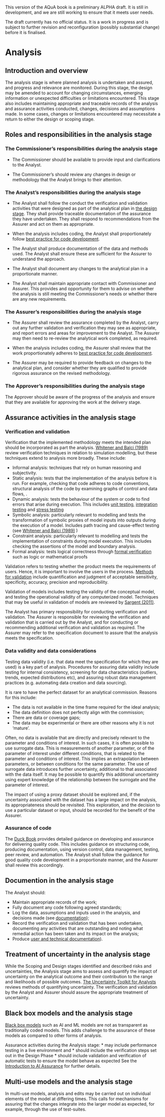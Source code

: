 ::: {.callout-important}
This version of the AQuA book is a preliminary ALPHA draft.  It is still in development, and we are still working to ensure that it meets user needs. 

The draft currently has no official status. It is a work in progress and is subject to further revision and reconfiguration (possibly substantial change) before it is finalised. 
:::

# Analysis

## Introduction and overview

The analysis stage is where planned analysis is undertaken and assured, and progress and relevance are monitored. During this stage, the design may be amended to account for changing circumstances, emerging information or unexpected difficulties or limitations encountered. This stage also includes maintaining appropriate and traceable records of the analysis and assurance activities conducted, changes, decisions and assumptions made. In some cases, changes or limitations encountered may necessitate a return to either the design or scoping stage. 


## Roles and responsibilities in the analysis stage

### The Commissioner's responsibilities during the analysis stage

* The Commissioner should be available to provide input and clarifications to the Analyst.

* The Commissioner’s should review any changes in design or methodology that the Analyst brings to their attention. 




### The Analyst's responsibilities during the analysis stage

* The Analyst shall follow the  conduct the verification and validation activities that were designed as part of the analytical plan in [the design stage](design.html#the-design-stage). They shall provide traceable documentation of the assurance they have undertaken. They shall respond to recommendations from the Assurer and act on them as appropriate.

* When the analysis includes coding, the Analyst shall proportionately follow [best practice for code development](#assurance-of-code).

* The Analyst shall produce documentation of the data and methods used. The Analyst shall ensure these are sufficient for the Assurer to understand the approach.

* The Analyst shall document any changes to the analytical plan in a proportionate manner.

* The Analyst shall maintain appropriate contact with Commissioner and Assurer. This provides and opportunity for them to advise on whether the analysis is still meeting the Commissioner's needs or whether there are any new requirements.


### The Assurer's responsibilities during the analysis stage

* The Assurer shall review the assurance completed by the Analyst, carry out any further validation and verification they may see as appropriate, and report errors and areas for improvement to the Analyst. The Assurer may then need to re-review the analytical work completed, as required. 

* When the analysis includes coding, the Assurer shall review that the work proportionately adheres to [best practice for code development](#assurance-of-code).

* The Assurer may be required to provide feedback on changes to the analytical plan, and consider whether they are qualified to provide rigorous assurance on the revised methodology.





### The Approver's responsibilities during the analysis stage

The Approver should be aware of the progress of the analysis and ensure that they are available for approving the work at the delivery stage.


## Assurance activities in the analysis stage

### Verification and validation

Verification that the implemented methodology meets the intended plan should be incorporated as part the analysis. [Whitener and Balci (1989)](https://typeset.io/pdf/guidelines-for-selecting-and-using-simulation-model-143kzp6h5s.pdf) review verification techniques in relation to simulation modelling, but these techniques extend to analysis more broadly. These include:

- Informal analysis: techniques that rely on human reasoning and subjectivity.
- Static analysis: tests that the implementation of the analysis before it is run. For example, checking that code adheres to code conventions, structural analysis of the code by examining graphs of control and data flows, .
- Dynamic analysis: tests the behaviour of the system or code to find errors that arise during execution. This includes [unit testing](https://en.wikipedia.org/wiki/Unit_testing), [integration testing](https://en.wikipedia.org/wiki/Integration_testing) and [stress testing](https://en.wikipedia.org/wiki/Stress_testing_(computing))
- Symbolic analysis:  particularly relevant to modelling and tests the transformation of symbolic proxies of model inputs into outputs during the execution of a model. Includes path tracing and cause-effect testing (see [Whitener and Balci (1989)](https://typeset.io/pdf/guidelines-for-selecting-and-using-simulation-model-143kzp6h5s.pdf) )
- Constraint analysis: particularly relevant to modelling and tests the implementation of constraints during model execution. This includes checking the assertions of the model and boundary analysis.
- Formal analysis: tests logical correctness through [formal verification](https://en.wikipedia.org/wiki/Formal_verification#Formal_verification_for_software) such as logic or mathematical proofs



Validation refers to testing whether the product meets the requirements of users. Hence, it is important to involve the users in the process. [Methods for validation](https://en.wikipedia.org/wiki/Verification_and_validation#Aspects_of_analytical_methods_validation_) include quantification and judgment of acceptable sensitivity, specificity, accuracy, precision and reproducibility.

Validation of models includes testing the validity of the conceptual model, and testing the operational validity of any computerized model.  Techniques that may be useful in validation of models are reviewed by [Sargent (2011)](https://www.informs-sim.org/wsc11papers/016.pdf).

The Analyst has primary responsibility for conducting verification and validation. The Assurer is responsible for reviewing the verification and validation that is carried out by the Analyst, and for conducting or recommending additional verification and validation as required. The Assurer may refer to the specification document to assure that the analysis meets the specification.

### Data validity and data considerations 

Testing data validity (i.e. that data meet the specification for which they are used) is a key part of analysis. Procedures for assuring data validity include testing for internal consistency, screening for data characteristics (outliers, trends, expected distributions etc), and assuring robust data management practices (e.g. automating data creation and data sourcing).

It is rare to have the perfect dataset for an analytical commission. Reasons for this include:

* The data is not available in the time frame required for the ideal analysis;  
* The data definition does not perfectly align with the commission;    
* There are data or coverage gaps;    
* The data may be experimental or there are other reasons why it is not ‘mature’.    

Often, no data is available that are directly and precisely relevant to the parameter and conditions of interest. In such cases, it is often possible to use surrogate data. This is measurements of another parameter, or of the parameter of interest under different conditions, that is related to the parameter and conditions of interest. This implies an extrapolation between parameters, or between conditions for the same parameter. The use of surrogate data introduces further uncertainty, additional to that associated with the data itself. It may be possible to quantify this additional uncertainty using expert knowledge of the relationship between the surrogate and the parameter of interest.

The impact of using a proxy dataset should be explored and, if the uncertainty associated with the dataset has a large impact on the analysis, its appropriateness should be revisited. This exploration, and the decision to use a particular dataset or input, should be recorded for the benefit of the Assurer. 

### Assurance of code

The [Duck Book](https://best-practice-and-impact.github.io/qa-of-code-guidance/intro.html) provides detailed guidance on developing and assurance for delivering quality code. This includes guidance on structuring code, producing documentation, using version control, data management, testing, peer review, and automation.  The Analysit shall follow the guidance for good quality code development in a proportionate manner, and the Assurer shall review this accordingly.


## Documention in the analysis stage 

The Analyst should:

* Maintain appropriate records of the work;
* Fully document any code following agreed standards;
* Log the data, assumptions and inputs used in the analysis, and decisions made (see [documentation](#definitions_and_key_concepts/#def_documentation));
* Record the verification and validation that has been undertaken, documenting any activities that are outstanding and noting what remedial action has been taken and its impact on the analysis;
* Produce [user and technical documentation](#definitions_and_key_concepts/#def_documentation)).

## Treatment of uncertainty in the analysis stage

While the Scoping and Design stages identified and described risks and uncertainties, the Analysis stage aims to assess and quantify the impact of uncertainty on the analytical outcome and their contribution to the range and likelihoods of possible outcomes. [The Uncertainty Toolkit for Analysts](hhttps://analystsuncertaintytoolkit.github.io/UncertaintyWeb/chapter_5.html) reviews methods of quantifying uncertainty. The verification and validation by the Analyst and Assurer should assure the appropriate treatment of uncertainty.



## Black box models and the analysis stage

[Black box models](definitions_and_key_concepts.qmd/#black_box)  such as AI and ML models are not as transparent as traditionally coded models. This adds challenge to the assurance of these models as compared to other forms of analysis. 

Assurance activities during the Analysis stage:
* may include performance testing in a live environment and 
* should include the verification steps set out in the Design Phase
* should include validation and verification of automatic tests to ensure the model behave as expected
See the [Introduction to AI Assurance](https://www.gov.uk/government/publications/introduction-to-ai-assurance) for further details.



## Multi-use models and the analysis stage

In multi-use models, analysis and edits may be carried out on individual elements of the model at differing times. This calls for mechanisms for assuring that the changes integrate into the larger model as expected, for example, through the use of test-suites.


